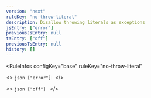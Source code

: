 ```yaml
---
version: "next"
ruleKey: "no-throw-literal"
description: Disallow throwing literals as exceptions
jsEntry: ["error"]
previousJsEntry: null
tsEntry: ["off"]
previousTsEntry: null
history: []
---
```


<RuleInfos 
  configKey="base" 
  ruleKey="no-throw-literal" 
>
  <>
    ```json
    ["error"]
    ```
  </>

  <>
    ```json
    ["off"]
    ```
  </>
</RuleInfos>
